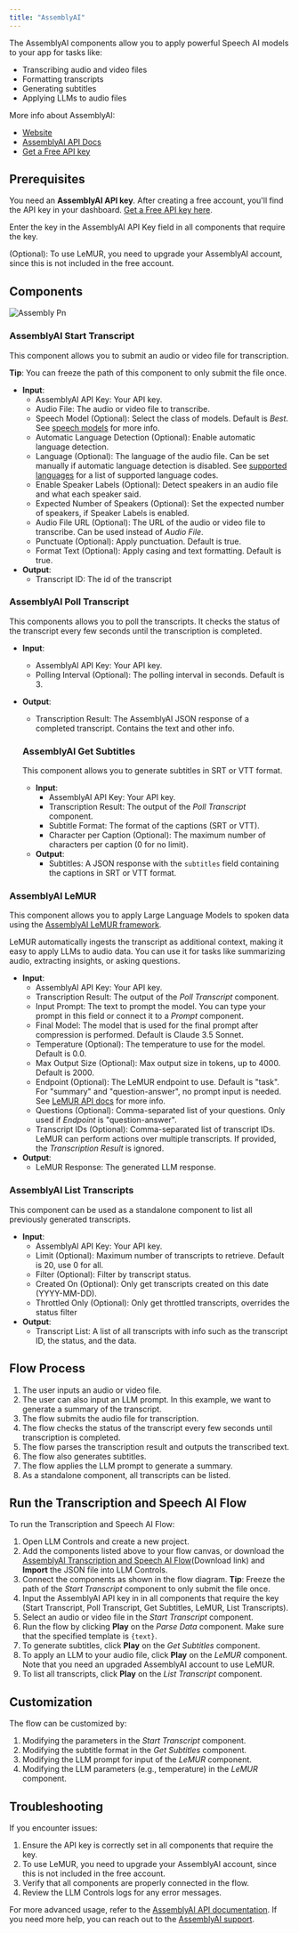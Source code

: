 ```yaml
---
title: "AssemblyAI"
---
```


The AssemblyAI components allow you to apply powerful Speech AI models to your app for tasks like:

- Transcribing audio and video files
- Formatting transcripts
- Generating subtitles
- Applying LLMs to audio files

More info about AssemblyAI:

- [Website](https://www.assemblyai.com/)
- [AssemblyAI API Docs](https://www.assemblyai.com/docs)
- [Get a Free API key](https://www.assemblyai.com/dashboard/signup)

## **Prerequisites**[**​**](https://docs.langflow.org/integrations-assemblyai#prerequisites)

You need an **AssemblyAI API key**. After creating a free account, you'll find the API key in your dashboard. [Get a Free API key here](https://www.assemblyai.com/dashboard/signup).

Enter the key in the AssemblyAI API Key field in all components that require the key.

(Optional): To use LeMUR, you need to upgrade your AssemblyAI account, since this is not included in the free account.

## **Components**[**​**](https://docs.langflow.org/integrations-assemblyai#components)

![Assembly Pn](/images/assembly.png)

### **AssemblyAI Start Transcript**[**​**](https://docs.langflow.org/integrations-assemblyai#assemblyai-start-transcript)

This component allows you to submit an audio or video file for transcription.

**Tip**: You can freeze the path of this component to only submit the file once.

- **Input**:
  - AssemblyAI API Key: Your API key.
  - Audio File: The audio or video file to transcribe.
  - Speech Model (Optional): Select the class of models. Default is _Best_. See [speech models](https://www.assemblyai.com/docs/speech-to-text/speech-recognition#select-the-speech-model-with-best-and-nano) for more info.
  - Automatic Language Detection (Optional): Enable automatic language detection.
  - Language (Optional): The language of the audio file. Can be set manually if automatic language detection is disabled. See [supported languages](https://www.assemblyai.com/docs/getting-started/supported-languages) for a list of supported language codes.
  - Enable Speaker Labels (Optional): Detect speakers in an audio file and what each speaker said.
  - Expected Number of Speakers (Optional): Set the expected number of speakers, if Speaker Labels is enabled.
  - Audio File URL (Optional): The URL of the audio or video file to transcribe. Can be used instead of _Audio File_.
  - Punctuate (Optional): Apply punctuation. Default is true.
  - Format Text (Optional): Apply casing and text formatting. Default is true.
- **Output**:
  - Transcript ID: The id of the transcript

### **AssemblyAI Poll Transcript**[**​**](https://docs.langflow.org/integrations-assemblyai#assemblyai-poll-transcript)

This components allows you to poll the transcripts. It checks the status of the transcript every few seconds until the transcription is completed.

- **Input**:
  - AssemblyAI API Key: Your API key.
  - Polling Interval (Optional): The polling interval in seconds. Default is 3.
- **Output**:
  - Transcription Result: The AssemblyAI JSON response of a completed transcript. Contains the text and other info.

  ### **AssemblyAI Get Subtitles**[**​**](https://docs.langflow.org/integrations-assemblyai#assemblyai-get-subtitles)

  This component allows you to generate subtitles in SRT or VTT format.
  - **Input**:
    - AssemblyAI API Key: Your API key.
    - Transcription Result: The output of the _Poll Transcript_ component.
    - Subtitle Format: The format of the captions (SRT or VTT).
    - Character per Caption (Optional): The maximum number of characters per caption (0 for no limit).
  - **Output**:
    - Subtitles: A JSON response with the `subtitles` field containing the captions in SRT or VTT format.

### **AssemblyAI LeMUR**[**​**](https://docs.langflow.org/integrations-assemblyai#assemblyai-lemur)

This component allows you to apply Large Language Models to spoken data using the [AssemblyAI LeMUR framework](https://www.assemblyai.com/docs/lemur).

LeMUR automatically ingests the transcript as additional context, making it easy to apply LLMs to audio data. You can use it for tasks like summarizing audio, extracting insights, or asking questions.

- **Input**:
  - AssemblyAI API Key: Your API key.
  - Transcription Result: The output of the _Poll Transcript_ component.
  - Input Prompt: The text to prompt the model. You can type your prompt in this field or connect it to a _Prompt_ component.
  - Final Model: The model that is used for the final prompt after compression is performed. Default is Claude 3.5 Sonnet.
  - Temperature (Optional): The temperature to use for the model. Default is 0.0.
  - Max Output Size (Optional): Max output size in tokens, up to 4000. Default is 2000.
  - Endpoint (Optional): The LeMUR endpoint to use. Default is "task". For "summary" and "question-answer", no prompt input is needed. See [LeMUR API docs](https://www.assemblyai.com/docs/api-reference/lemur/) for more info.
  - Questions (Optional): Comma-separated list of your questions. Only used if _Endpoint_ is "question-answer".
  - Transcript IDs (Optional): Comma-separated list of transcript IDs. LeMUR can perform actions over multiple transcripts. If provided, the _Transcription Result_ is ignored.
- **Output**:
  - LeMUR Response: The generated LLM response.

### **AssemblyAI List Transcripts**

This component can be used as a standalone component to list all previously generated transcripts.

- **Input**:
  - AssemblyAI API Key: Your API key.
  - Limit (Optional): Maximum number of transcripts to retrieve. Default is 20, use 0 for all.
  - Filter (Optional): Filter by transcript status.
  - Created On (Optional): Only get transcripts created on this date (YYYY-MM-DD).
  - Throttled Only (Optional): Only get throttled transcripts, overrides the status filter
- **Output**:
  - Transcript List: A list of all transcripts with info such as the transcript ID, the status, and the data.

## **Flow Process**

1. The user inputs an audio or video file.
2. The user can also input an LLM prompt. In this example, we want to generate a summary of the transcript.
3. The flow submits the audio file for transcription.
4. The flow checks the status of the transcript every few seconds until transcription is completed.
5. The flow parses the transcription result and outputs the transcribed text.
6. The flow also generates subtitles.
7. The flow applies the LLM prompt to generate a summary.
8. As a standalone component, all transcripts can be listed.

## **Run the Transcription and Speech AI Flow**[**​**](https://docs.langflow.org/integrations-assemblyai#run-the-transcription-and-speech-ai-flow)

To run the Transcription and Speech AI Flow:

1. Open LLM Controls and create a new project.
2. Add the components listed above to your flow canvas, or download the [AssemblyAI Transcription and Speech AI Flow](https://docs.langflow.org/assets/files/AssemblyAI_Flow-368be24ae9542f0b8b5253cc9d97b42f.json)(Download link) and **Import** the JSON file into LLM Controls.
3. Connect the components as shown in the flow diagram. **Tip**: Freeze the path of the _Start Transcript_ component to only submit the file once.
4. Input the AssemblyAI API key in in all components that require the key (Start Transcript, Poll Transcript, Get Subtitles, LeMUR, List Transcripts).
5. Select an audio or video file in the _Start Transcript_ component.
6. Run the flow by clicking **Play** on the _Parse Data_ component. Make sure that the specified template is `{text}`.
7. To generate subtitles, click **Play** on the _Get Subtitles_ component.
8. To apply an LLM to your audio file, click **Play** on the _LeMUR_ component. Note that you need an upgraded AssemblyAI account to use LeMUR.
9. To list all transcripts, click **Play** on the _List Transcript_ component.

## **Customization**

The flow can be customized by:

1. Modifying the parameters in the _Start Transcript_ component.
2. Modifying the subtitle format in the _Get Subtitles_ component.
3. Modifying the LLM prompt for input of the _LeMUR_ component.
4. Modifying the LLM parameters (e.g., temperature) in the _LeMUR_ component.

## **Troubleshooting**

If you encounter issues:

1. Ensure the API key is correctly set in all components that require the key.
2. To use LeMUR, you need to upgrade your AssemblyAI account, since this is not included in the free account.
3. Verify that all components are properly connected in the flow.
4. Review the LLM Controls logs for any error messages.

For more advanced usage, refer to the [AssemblyAI API documentation](https://www.assemblyai.com/docs/). If you need more help, you can reach out to the [AssemblyAI support](https://www.assemblyai.com/contact/support).